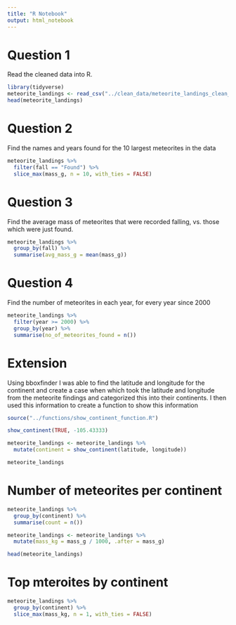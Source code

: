 ```yaml
---
title: "R Notebook"
output: html_notebook
---
```


# Question 1
Read the cleaned data into R.
```r
library(tidyverse)
meteorite_landings <- read_csv("../clean_data/meteorite_landings_clean_kg.csv")
head(meteorite_landings)
```

# Question 2
Find the names and years found for the 10 largest meteorites in the data
```r
meteorite_landings %>%
  filter(fall == "Found") %>%
  slice_max(mass_g, n = 10, with_ties = FALSE)
```

# Question 3
Find the average mass of meteorites that were recorded falling, vs. those which were just found.


```r
meteorite_landings %>%
  group_by(fall) %>%
  summarise(avg_mass_g = mean(mass_g))
```

# Question 4
Find the number of meteorites in each year, for every year since 2000

```r
meteorite_landings %>%
  filter(year >= 2000) %>%
  group_by(year) %>%
  summarise(no_of_meteorites_found = n())
```

# Extension 
Using bboxfinder I was able to find the latitude and longitude for the continent and create a case when which took   the latitude and longitude from the meteorite findings and categorized this into their continents. I then used this information to create a function to show this information 
```r

source("../functions/show_continent_function.R")

show_continent(TRUE, -105.43333)
```

```r
meteorite_landings <- meteorite_landings %>%
  mutate(continent = show_continent(latitude, longitude))

meteorite_landings
```

# Number of meteorites per continent 
```r
meteorite_landings %>%
  group_by(continent) %>%
  summarise(count = n())
```

```r
meteorite_landings <- meteorite_landings %>%
  mutate(mass_kg = mass_g / 1000, .after = mass_g)

head(meteorite_landings)
```
# Top mteroites by continent
```r
meteorite_landings %>%
  group_by(continent) %>%
  slice_max(mass_kg, n = 1, with_ties = FALSE)
```
